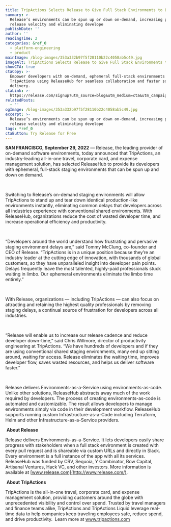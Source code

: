 ```yaml
---
title: TripActions Selects Release to Give Full Stack Environments to Every Developer
summary: >-
  Release’s environments can be spun up or down on-demand, increasing product
  release velocity and eliminating develope
publishDate: ''
author: ''
readingTime: 2
categories: &ref_0
  - platform-engineering
  - product
mainImage: /blog-images/353a332b97f5f28110b22c4058ab5c49.jpg
imageAlt: TripActions Selects Release to Give Full Stack Environments to Every Developer
showCTA: true
ctaCopy: >-
  Empower developers with on-demand, ephemeral full-stack environments like
  TripActions using ReleaseHub for seamless collaboration and faster software
  delivery.
ctaLink: >-
  https://release.com/signup?utm_source=blog&utm_medium=cta&utm_campaign=blog-cta&utm_content=tripactions-selects-releasehub-to-give-full-stack-environments-to-every-developer
relatedPosts:
  - ''
ogImage: /blog-images/353a332b97f5f28110b22c4058ab5c49.jpg
excerpt: >-
  Release’s environments can be spun up or down on-demand, increasing product
  release velocity and eliminating develope
tags: *ref_0
ctaButton: Try Release for Free
---
```


**SAN FRANCISCO, September 29, 2022** — Release, the leading provider of on-demand software environments, today announced that TripActions, an industry-leading all-in-one travel, corporate card, and expense management solution, has selected ReleaseHub to provide its developers with ephemeral, full-stack staging environments that can be spun up and down on demand.

‍

Switching to Release’s on-demand staging environments will allow TripActions to stand up and tear down identical production-like environments instantly, eliminating common delays that developers across all industries experience with conventional shared environments. With ReleaseHub, organizations reduce the cost of wasted developer time, and increase operational efficiency and productivity.

‍

“Developers around the world understand how frustrating and pervasive staging environment delays are,” said Tommy McClung, co-founder and CEO of Release. “TripActions is in a unique position because they’re an industry leader at the cutting edge of innovation, with thousands of global customers, so they have unparalleled insight into developer pain points. Delays frequently leave the most talented, highly-paid professionals stuck waiting in limbo. Our ephemeral environments eliminate the limbo time entirely.”

‍

With Release, organizations — including TripActions — can also focus on attracting and retaining the highest quality professionals by removing staging delays, a continual source of frustration for developers across all industries.

‍

“Release will enable us to increase our release cadence and reduce developer down-time,” said Chris Willmore, director of productivity engineering at TripActions. “We have hundreds of developers and if they are using conventional shared staging environments, many end up sitting around, waiting for access. Release eliminates the waiting time, improves developer flow, saves wasted resources, and helps us deliver software faster.”

‍

Release delivers Environments-as-a-Service using environments-as-code. Unlike other solutions, ReleaseHub abstracts away much of the work required by developers. The process of creating environments-as-code is automated and customizable. The result allows developers to manage environments simply via code in their development workflow. ReleaseHub supports running custom Infrastructure-as-a-Code including Terraform, Helm and other Infrastructure-as-a-Service providers.

‍
**About Release**

Release delivers Environments-as-a-Service. It lets developers easily share progress with stakeholders when a full stack environment is created with every pull request and is shareable via custom URLs and directly in Slack. Every environment is a full instance of the app with all its services. ReleaseHub was funded by CRV, Sequoia, Y Combinator, Bow Capital, Artisanal Ventures, Hack VC, and other investors. More information is available at [www.release.com](http://www.release.com/).  

‍
**About TripActions**

TripActions is the all-in-one travel, corporate card, and expense management solution, providing customers around the globe with unprecedented visibility and control over spend. Trusted by travel managers and finance teams alike, TripActions and TripActions Liquid leverage real-time data to help companies keep traveling employees safe, reduce spend, and drive productivity.  Learn more at www.tripactions.com

‍
